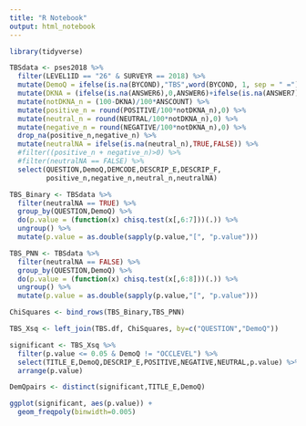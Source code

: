```yaml
---
title: "R Notebook"
output: html_notebook
---
```


```r
library(tidyverse)

TBSdata <- pses2018 %>%
  filter(LEVEL1ID == "26" & SURVEYR == 2018) %>%
  mutate(DemoQ = ifelse(is.na(BYCOND),"TBS",word(BYCOND, 1, sep = " ="))) %>%
  mutate(DKNA = (ifelse(is.na(ANSWER6),0,ANSWER6)+ifelse(is.na(ANSWER7),0,ANSWER7))) %>%
  mutate(notDKNA_n = (100-DKNA)/100*ANSCOUNT) %>%
  mutate(positive_n = round(POSITIVE/100*notDKNA_n),0) %>%
  mutate(neutral_n = round(NEUTRAL/100*notDKNA_n),0) %>%
  mutate(negative_n = round(NEGATIVE/100*notDKNA_n),0) %>%
  drop_na(positive_n,negative_n) %>%
  mutate(neutralNA = ifelse(is.na(neutral_n),TRUE,FALSE)) %>%
  #filter((positive_n + negative_n)>0) %>%
  #filter(neutralNA == FALSE) %>%
  select(QUESTION,DemoQ,DEMCODE,DESCRIP_E,DESCRIP_F,
         positive_n,negative_n,neutral_n,neutralNA)

TBS_Binary <- TBSdata %>%
  filter(neutralNA == TRUE) %>%
  group_by(QUESTION,DemoQ) %>%
  do(p.value = (function(x) chisq.test(x[,6:7]))(.)) %>%
  ungroup() %>%
  mutate(p.value = as.double(sapply(p.value,"[", "p.value")))

TBS_PNN <- TBSdata %>%
  filter(neutralNA == FALSE) %>%
  group_by(QUESTION,DemoQ) %>%
  do(p.value = (function(x) chisq.test(x[,6:8]))(.)) %>%
  ungroup() %>%
  mutate(p.value = as.double(sapply(p.value,"[", "p.value")))

ChiSquares <- bind_rows(TBS_Binary,TBS_PNN)

TBS_Xsq <- left_join(TBS.df, ChiSquares, by=c("QUESTION","DemoQ"))

significant <- TBS_Xsq %>%
  filter(p.value <= 0.05 & DemoQ != "OCCLEVEL") %>%
  select(TITLE_E,DemoQ,DESCRIP_E,POSITIVE,NEGATIVE,NEUTRAL,p.value) %>%
  arrange(p.value)

DemQpairs <- distinct(significant,TITLE_E,DemoQ)
```

```r
ggplot(significant, aes(p.value)) +
  geom_freqpoly(binwidth=0.005)
```

